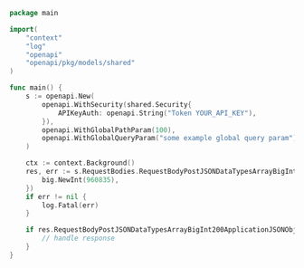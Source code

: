 ```go showLineNumbers copy filename="Request Body Post Json Data Types Array Big Int usage example"
package main

import(
	"context"
	"log"
	"openapi"
	"openapi/pkg/models/shared"
)

func main() {
    s := openapi.New(
        openapi.WithSecurity(shared.Security{
            APIKeyAuth: openapi.String("Token YOUR_API_KEY"),
        }),
        openapi.WithGlobalPathParam(100),
        openapi.WithGlobalQueryParam("some example global query param"),
    )

    ctx := context.Background()
    res, err := s.RequestBodies.RequestBodyPostJSONDataTypesArrayBigInt(ctx, []*big.Int{
        big.NewInt(960835),
    })
    if err != nil {
        log.Fatal(err)
    }

    if res.RequestBodyPostJSONDataTypesArrayBigInt200ApplicationJSONObject != nil {
        // handle response
    }
}
```
